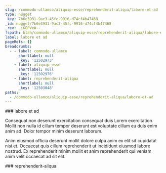 ```yaml
---
slug: /commodo-ullamco/aliquip-esse/reprehenderit-aliqua/labore-et-ad
type: nugget
_key: 7b6e3931-9ac3-45fc-9916-d74cf4b47468
_id: nugget/7b6e3931-9ac3-45fc-9916-d74cf4b47468
_rev: _iKEPVeW--_
fspath: blah/commodo-ullamco/aliquip-esse/reprehenderit-aliqua/labore-et-ad.md
label: labore et ad
pageRefs: {}
breadcrumbs:
  - - label: commodo-ullamco
      shortlabel: null
      _key: '12502973'
    - label: aliquip-esse
      shortlabel: null
      _key: '12502976'
    - label: reprehenderit-aliqua
      shortlabel: null
      _key: '12503048'
paths:
  - /commodo-ullamco/aliquip-esse/reprehenderit-aliqua/labore-et-ad
---
```


<NuggetArea>
<Nugget slug="/commodo-ullamco/aliquip-esse/reprehenderit-aliqua/labore-et-ad" type="nugget" _key="7b6e3931-9ac3-45fc-9916-d74cf4b47468" _id="nugget/7b6e3931-9ac3-45fc-9916-d74cf4b47468" _rev="_iKEPVeW--_" fspath="blah/commodo-ullamco/aliquip-esse/reprehenderit-aliqua/labore-et-ad.md" label="labore et ad" paths="/commodo-ullamco/aliquip-esse/reprehenderit-aliqua/labore-et-ad">
<NuggetBody>
### labore et ad

Consequat non deserunt exercitation consequat duis Lorem exercitation. Mollit non nulla id cillum tempor deserunt est voluptate cillum eu duis enim anim ad. Dolor tempor minim deserunt laborum.

Anim eiusmod officia deserunt mollit dolore culpa anim ex elit sit cupidatat nisi et. Occaecat quis cillum reprehenderit ut incididunt eiusmod labore nostrud. Ex reprehenderit minim mollit et anim reprehenderit qui veniam anim velit occaecat ad sit elit.

</NuggetBody>
<Breadcrumbs>
<Crumbs>
<Crumb _key="12502973" label="commodo-ullamco" /><Crumb _key="12502976" label="aliquip-esse" /><Crumb _key="12503048" label="reprehenderit-aliqua" />
</Crumbs>
</Breadcrumbs>
</Nugget>

<NuggetsInbound>
</NuggetsInbound>
<NuggetsOutbound>
</NuggetsOutbound>
</NuggetArea>
<PassagesInbound>
<Passage direction="inbound" type="passage" _key="12503048" _id="passage/12503048" _rev="_iKEPVeS--_" label="reprehenderit-aliqua" passage="reprehenderit-aliqua" fspath="blah/commodo-ullamco/aliquip-esse/reprehenderit-aliqua" paths="/commodo-ullamco/aliquip-esse/reprehenderit-aliqua" slug="/commodo-ullamco/aliquip-esse/reprehenderit-aliqua">
<NuggetBody>
### reprehenderit-aliqua

</NuggetBody>
<Breadcrumbs>
<Crumbs>
<Crumb _key="12502973" label="commodo-ullamco" /><Crumb _key="12502976" label="aliquip-esse" />
</Crumbs>
</Breadcrumbs>
</Passage>

</PassagesInbound>
<PassagesOutbound>
</PassagesOutbound>